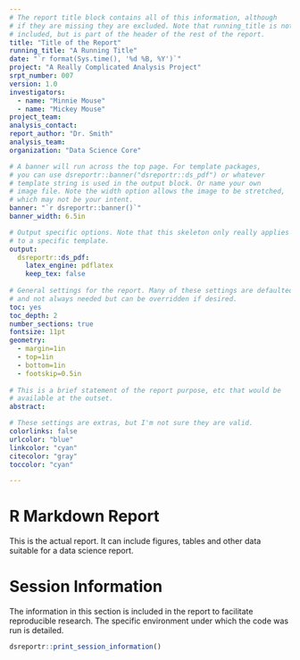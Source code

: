 ```yaml
---
# The report title block contains all of this information, although
# if they are missing they are excluded. Note that running_title is not
# included, but is part of the header of the rest of the report.
title: "Title of the Report"
running_title: "A Running Title"
date: "`r format(Sys.time(), '%d %B, %Y')`"
project: "A Really Complicated Analysis Project"
srpt_number: 007
version: 1.0
investigators:
  - name: "Minnie Mouse"
  - name: "Mickey Mouse"
project_team:
analysis_contact:
report_author: "Dr. Smith"
analysis_team:
organization: "Data Science Core"

# A banner will run across the top page. For template packages,
# you can use dsreportr::banner("dsreportr::ds_pdf") or whatever
# template string is used in the output block. Or name your own
# image file. Note the width option allows the image to be stretched,
# which may not be your intent.
banner: "`r dsreportr::banner()`"
banner_width: 6.5in

# Output specific options. Note that this skeleton only really applies
# to a specific template.
output:
  dsreportr::ds_pdf:
    latex_engine: pdflatex
    keep_tex: false
    
# General settings for the report. Many of these settings are defaulted
# and not always needed but can be overridden if desired.
toc: yes
toc_depth: 2
number_sections: true
fontsize: 11pt
geometry:
  - margin=1in
  - top=1in
  - bottom=1in
  - footskip=0.5in
  
# This is a brief statement of the report purpose, etc that would be
# available at the outset.
abstract: 

# These settings are extras, but I'm not sure they are valid.
colorlinks: false
urlcolor: "blue"
linkcolor: "cyan"
citecolor: "gray"
toccolor: "cyan"

---
```


# R Markdown Report
This is the actual report. It can include figures, tables and other data
suitable for a data science report.


<!---
ATTENTION: The below text should remain at the bottom of your markdown
as it provides tables about the runtime environment. You should leave
everything from the start of this paragraph down at the end of the 
document.
--->
\newpage
# Session Information
The information in this section is included in the report to facilitate reproducible research. The specific environment under which the code was run is detailed. 
```r
dsreportr::print_session_information()
```
